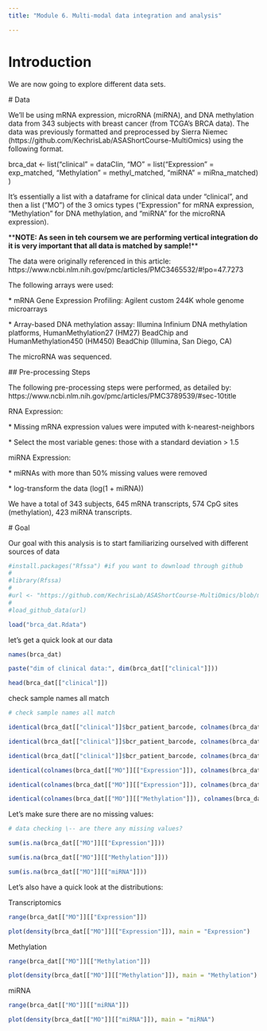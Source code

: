 ```yaml
---
title: "Module 6. Multi-modal data integration and analysis"

---
```


# Introduction

We are now going to explore different data sets. 

\# Data

We'll be using mRNA expression, microRNA (miRNA), and DNA methylation data from 343 subjects with breast cancer (from TCGA's BRCA data). The data was previously formatted and preprocessed by Sierra Niemec (https://github.com/KechrisLab/ASAShortCourse-MultiOmics) using the following format. 

brca_dat <- list("clinical" = dataClin,
                "MO" = list("Expression" = exp_matched,
                "Methylation" = methyl_matched,
                "miRNA" = miRna_matched)
                )

It's essentially a list with a dataframe for clinical data under "clinical", and then a list ("MO") of the 3 omics types ("Expression" for mRNA expression, "Methylation" for DNA methylation, and "miRNA" for the microRNA expression).

\*\***NOTE: As seen in teh coursem we are performing vertical integration do it is very important that all data is matched by sample!**\*\*

The data were originally referenced in this article: https://www.ncbi.nlm.nih.gov/pmc/articles/PMC3465532/#!po=47.7273

The following arrays were used:

\* mRNA Gene Expression Profiling: Agilent custom 244K whole genome microarrays

\* Array-based DNA methylation assay: Illumina Infinium DNA methylation platforms, HumanMethylation27 (HM27) BeadChip and HumanMethylation450 (HM450) BeadChip (Illumina, San Diego, CA)

The microRNA was sequenced.

\## Pre-processing Steps

The following pre-processing steps were performed, as detailed by: https://www.ncbi.nlm.nih.gov/pmc/articles/PMC3789539/#sec-10title

RNA Expression:

\* Missing mRNA expression values were imputed with k-nearest-neighbors

\* Select the most variable genes: those with a standard deviation \> 1.5

miRNA Expression:

\* miRNAs with more than 50% missing values were removed

\* log-transform the data (log(1 + miRNA))

We have a total of 343 subjects, 645 mRNA transcripts, 574 CpG sites (methylation), 423 miRNA transcripts.

\# Goal

Our goal with this analysis is to start familiarizing ourselved with different sources of data  


```r

#install.packages("Rfssa") #if you want to download through github
#
#library(Rfssa)
#
#url <- "https://github.com/KechrisLab/ASAShortCourse-MultiOmics/blob/main/Lecture%202/brca_dat.Rdata"
#
#load_github_data(url)

load("brca_dat.Rdata")


```


let's get a quick look at our data

```r
names(brca_dat)

paste("dim of clinical data:", dim(brca_dat[["clinical"]]))

head(brca_dat[["clinical"]])
```

check sample names all match

```r
# check sample names all match

identical(brca_dat[["clinical"]]$bcr_patient_barcode, colnames(brca_dat[["MO"]][["Expression"]]))

identical(brca_dat[["clinical"]]$bcr_patient_barcode, colnames(brca_dat[["MO"]][["Methylation"]]))

identical(brca_dat[["clinical"]]$bcr_patient_barcode, colnames(brca_dat[["MO"]][["miRNA"]]))
```


```r
identical(colnames(brca_dat[["MO"]][["Expression"]]), colnames(brca_dat[["MO"]][["Methylation"]]))

identical(colnames(brca_dat[["MO"]][["Expression"]]), colnames(brca_dat[["MO"]][["miRNA"]]))

identical(colnames(brca_dat[["MO"]][["Methylation"]]), colnames(brca_dat[["MO"]][["miRNA"]]))
```


Let's make sure there are no missing values:


```r
# data checking \-- are there any missing values?

sum(is.na(brca_dat[["MO"]][["Expression"]]))

sum(is.na(brca_dat[["MO"]][["Methylation"]]))

sum(is.na(brca_dat[["MO"]][["miRNA"]]))
```


Let's also have a quick look at the distributions:

Transcriptomics

```r
range(brca_dat[["MO"]][["Expression"]])

plot(density(brca_dat[["MO"]][["Expression"]]), main = "Expression")
```

Methylation

```r

range(brca_dat[["MO"]][["Methylation"]])

plot(density(brca_dat[["MO"]][["Methylation"]]), main = "Methylation")

```

miRNA


```r

range(brca_dat[["MO"]][["miRNA"]])

plot(density(brca_dat[["MO"]][["miRNA"]]), main = "miRNA")

```
